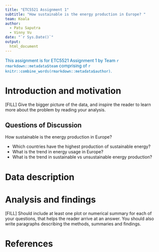 ```yaml
---
title: "ETC5521 Assignment 1"
subtitle: "How sustainable is the energy production in Europe? "
team: Koala
author:
  - Patu Saputra 
  - Vinny Vu
date: "`r Sys.Date()`"
output: 
  html_document
---
```


[This assignment is for ETC5521 Assignment 1 by Team `r rmarkdown::metadata$team` comprising of `r knitr::combine_words(rmarkdown::metadata$author)`.]{style="color:#006DAE;"}


# Introduction and motivation

[FILL] Give the bigger picture of the data, and inspire the reader to learn more about the problem by reading your analysis. 

## Questions of Discussion 

How sustainable is the energy production in Europe? 

* Which countries have the highest production of sustainable energy?
*  What is the trend in energy usage in Europe?  
* What is the trend in sustainable vs unsustainable energy production?



# Data description

# Analysis and findings


[FILL] Should include at least one plot or numerical summary for each of your questions, that helps the reader arrive at an answer. You should also write paragraphs describing the methods, summaries and findings. 

# References
